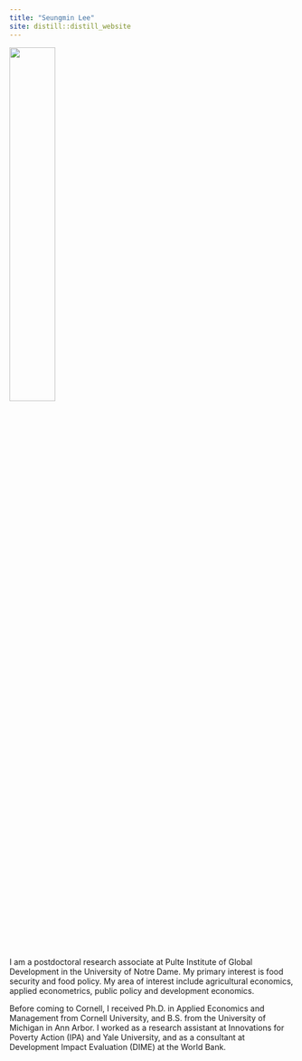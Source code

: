 ```yaml
---
title: "Seungmin Lee"
site: distill::distill_website
---
```


<left>
<img src="images/seungmin.jpg" style="width:40%;" >
</left>

<p>&nbsp;</p>  


I am a postdoctoral research associate at Pulte Institute of Global Development in the University of Notre Dame. My primary interest is food security and food policy. My area of interest include agricultural economics, applied econometrics, public policy and development economics.

Before coming to Cornell, I received Ph.D. in Applied Economics and Management from Cornell University, and B.S. from the University of Michigan in Ann Arbor. I worked as a research assistant at Innovations for Poverty Action (IPA) and Yale University, and as a consultant at Development Impact Evaluation (DIME) at the World Bank.